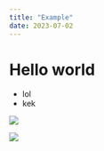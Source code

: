 ```yaml
---
title: "Example"
date: 2023-07-02
---
```


# Hello world

- lol
- kek

![](https://blobcdn.same.energy/a/dd/02/dd024f9610ef813fbb0ced0e746913864aa8f5d3)

![](https://blobcdn.same.energy/a/e8/86/e886569e41e4120bc554baca80412c8a59c24201)